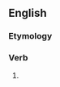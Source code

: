 ==English==

===Etymology===
{{suffix|en|decline|eth|nocat=1}}

===Verb===
{{head|en|verb form}}

# {{en-archaic third-person singular of|decline}}
